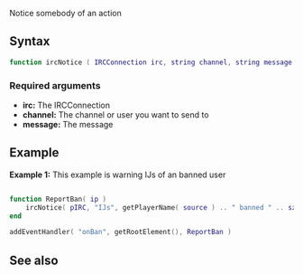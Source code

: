 
{{ModuleFunction|IRCEcho}}
Notice somebody of an action

==Syntax==
<syntaxhighlight lang="lua">
function ircNotice ( IRCConnection irc, string channel, string message )
</syntaxhighlight>
===Required arguments===
* '''irc:''' The IRCConnection
* '''channel:''' The channel or user you want to send to
* '''message:''' The message

==Example==
'''Example 1:''' This example is warning IJs of an banned user
<syntaxhighlight lang="lua">

function ReportBan( ip )
	ircNotice( pIRC, "IJs", getPlayerName( source ) .. " banned " .. sz )
end

addEventHandler( "onBan", getRootElement(), ReportBan )
</syntaxhighlight>

==See also==
{{Modules/IRCEcho/Functions}}